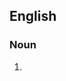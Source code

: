 ==English==

===Noun===
{{head|en|noun plural form|head=[[mutual]] [[will]]s}}

# {{plural of|mutual will|lang=en}}
